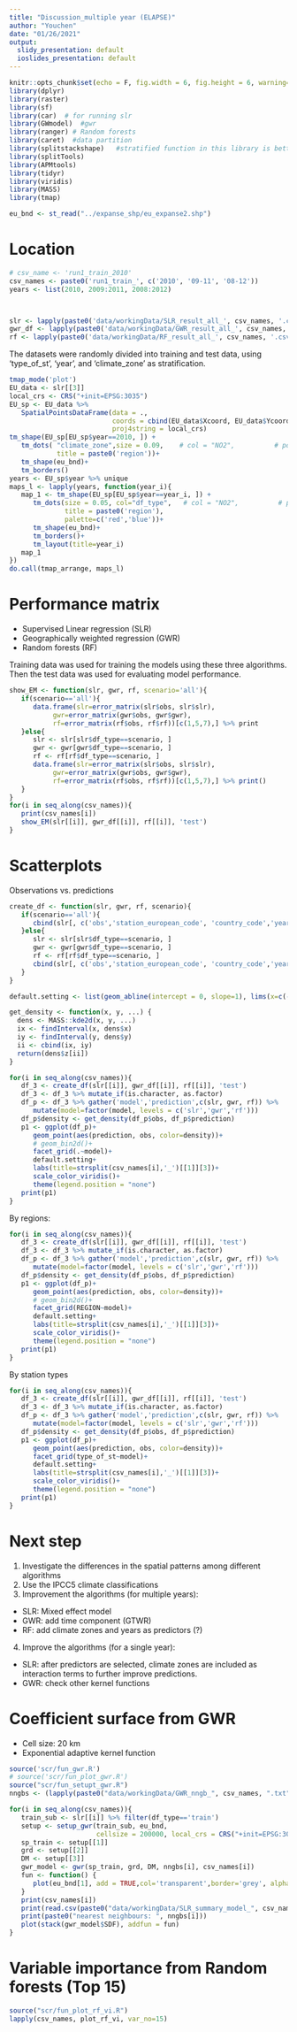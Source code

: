 ```yaml
---
title: "Discussion_multiple year (ELAPSE)"
author: "Youchen"
date: "01/26/2021"
output:
  slidy_presentation: default
  ioslides_presentation: default
---
```


```r
knitr::opts_chunk$set(echo = F, fig.width = 6, fig.height = 6, warning=F)
library(dplyr)
library(raster)
library(sf)
library(car)  # for running slr
library(GWmodel)  #gwr
library(ranger) # Random forests
library(caret)  #data partition
library(splitstackshape)   #stratified function in this library is better than createDataPartition in library caret
library(splitTools)
library(APMtools)
library(tidyr)
library(viridis)
library(MASS)
library(tmap)
```
```r
eu_bnd <- st_read("../expanse_shp/eu_expanse2.shp")

```



# Location

```r
# csv_name <- 'run1_train_2010'
csv_names <- paste0('run1_train_', c('2010', '09-11', '08-12'))
years <- list(2010, 2009:2011, 2008:2012)



slr <- lapply(paste0('data/workingData/SLR_result_all_', csv_names, '.csv'), read.csv)
gwr_df <- lapply(paste0('data/workingData/GWR_result_all_', csv_names, '.csv'), read.csv)
rf <- lapply(paste0('data/workingData/RF_result_all_', csv_names, '.csv'), read.csv)
```

The datasets were randomly divided into training and test data, using 'type_of_st', 'year', and 'climate_zone' as stratification.


```r
tmap_mode('plot')
EU_data <- slr[[3]]
local_crs <- CRS("+init=EPSG:3035")
EU_sp <- EU_data %>%    
   SpatialPointsDataFrame(data = ., 
                          coords = cbind(EU_data$Xcoord, EU_data$Ycoord),
                          proj4string = local_crs)
tm_shape(EU_sp[EU_sp$year==2010, ]) +
   tm_dots( "climate_zone",size = 0.09,    # col = "NO2",          # popup.vars for showing values
            title = paste0('region'))+
   tm_shape(eu_bnd)+
   tm_borders()
years <- EU_sp$year %>% unique
maps_l <- lapply(years, function(year_i){
   map_1 <- tm_shape(EU_sp[EU_sp$year==year_i, ]) +
      tm_dots(size = 0.05, col="df_type",   # col = "NO2",          # popup.vars for showing values
              title = paste0('region'),
              palette=c('red','blue'))+
      tm_shape(eu_bnd)+
      tm_borders()+
      tm_layout(title=year_i)
   map_1
})
do.call(tmap_arrange, maps_l)
```



# Performance matrix
* Supervised Linear regression (SLR)
* Geographically weighted regression (GWR)
* Random forests (RF)

Training data was used for training the models using these three algorithms. Then the test data was used for evaluating model performance. 

```r
show_EM <- function(slr, gwr, rf, scenario='all'){
   if(scenario=='all'){
      data.frame(slr=error_matrix(slr$obs, slr$slr),
           gwr=error_matrix(gwr$obs, gwr$gwr),
           rf=error_matrix(rf$obs, rf$rf))[c(1,5,7),] %>% print
   }else{
      slr <- slr[slr$df_type==scenario, ]
      gwr <- gwr[gwr$df_type==scenario, ]
      rf <- rf[rf$df_type==scenario, ]
      data.frame(slr=error_matrix(slr$obs, slr$slr),
           gwr=error_matrix(gwr$obs, gwr$gwr),
           rf=error_matrix(rf$obs, rf$rf))[c(1,5,7),] %>% print()
   }
}
for(i in seq_along(csv_names)){
   print(csv_names[i])
   show_EM(slr[[i]], gwr_df[[i]], rf[[i]], 'test')
}

```

# Scatterplots

Observations vs. predictions

```r
create_df <- function(slr, gwr, rf, scenario){
   if(scenario=='all'){
      cbind(slr[, c('obs','station_european_code', 'country_code','year','type_of_st','REGION')], data.frame(slr=slr$slr, gwr=gwr$gwr, rf=rf$rf))
   }else{
      slr <- slr[slr$df_type==scenario, ]
      gwr <- gwr[gwr$df_type==scenario, ]
      rf <- rf[rf$df_type==scenario, ]
      cbind(slr[, c('obs','station_european_code', 'country_code','year','type_of_st','REGION')], data.frame(slr=slr$slr, gwr=gwr$gwr, rf=rf$rf))
   }
}
```

```r
default.setting <- list(geom_abline(intercept = 0, slope=1), lims(x=c(-10,120), y=c(-10,120)))

```

```r
get_density <- function(x, y, ...) {
  dens <- MASS::kde2d(x, y, ...)
  ix <- findInterval(x, dens$x)
  iy <- findInterval(y, dens$y)
  ii <- cbind(ix, iy)
  return(dens$z[ii])
}
```


```r
for(i in seq_along(csv_names)){
   df_3 <- create_df(slr[[i]], gwr_df[[i]], rf[[i]], 'test')
   df_3 <- df_3 %>% mutate_if(is.character, as.factor)
   df_p <- df_3 %>% gather('model','prediction',c(slr, gwr, rf)) %>% 
      mutate(model=factor(model, levels = c('slr','gwr','rf')))
   df_p$density <- get_density(df_p$obs, df_p$prediction)
   p1 <- ggplot(df_p)+
      geom_point(aes(prediction, obs, color=density))+
      # geom_bin2d()+
      facet_grid(.~model)+
      default.setting+
      labs(title=strsplit(csv_names[i],'_')[[1]][3])+
      scale_color_viridis()+
      theme(legend.position = "none")
   print(p1)
}
```

By regions:

```r
for(i in seq_along(csv_names)){
   df_3 <- create_df(slr[[i]], gwr_df[[i]], rf[[i]], 'test')
   df_3 <- df_3 %>% mutate_if(is.character, as.factor)
   df_p <- df_3 %>% gather('model','prediction',c(slr, gwr, rf)) %>% 
      mutate(model=factor(model, levels = c('slr','gwr','rf')))
   df_p$density <- get_density(df_p$obs, df_p$prediction)
   p1 <- ggplot(df_p)+
      geom_point(aes(prediction, obs, color=density))+
      # geom_bin2d()+
      facet_grid(REGION~model)+
      default.setting+
      labs(title=strsplit(csv_names[i],'_')[[1]][3])+
      scale_color_viridis()+
      theme(legend.position = "none")
   print(p1)
}
```

By station types

```r
for(i in seq_along(csv_names)){
   df_3 <- create_df(slr[[i]], gwr_df[[i]], rf[[i]], 'test')
   df_3 <- df_3 %>% mutate_if(is.character, as.factor)
   df_p <- df_3 %>% gather('model','prediction',c(slr, gwr, rf)) %>% 
      mutate(model=factor(model, levels = c('slr','gwr','rf')))
   df_p$density <- get_density(df_p$obs, df_p$prediction)
   p1 <- ggplot(df_p)+
      geom_point(aes(prediction, obs, color=density))+
      facet_grid(type_of_st~model)+
      default.setting+
      labs(title=strsplit(csv_names[i],'_')[[1]][3])+
      scale_color_viridis()+
      theme(legend.position = "none")
   print(p1)
}
```

# Next step
1. Investigate the differences in the spatial patterns among different algorithms
2. Use the IPCC5 climate classifications
3. Improvement the algorithms (for multiple years):

* SLR: Mixed effect model
* GWR: add time component (GTWR)
* RF: add climate zones and years as predictors (?)

4. Improve the algorithms (for a single year):

* SLR: after predictors are selected, climate zones are included as interaction terms to further improve predictions.
* GWR: check other kernel functions 


# Coefficient surface from GWR

* Cell size: 20 km
* Exponential adaptive kernel function

```r
source('scr/fun_gwr.R')
# source('scr/fun_plot_gwr.R')
source("scr/fun_setupt_gwr.R")
nngbs <- (lapply(paste0("data/workingData/GWR_nngb_", csv_names, ".txt"), read.table) %>% Reduce(rbind,.))[,1]

for(i in seq_along(csv_names)){
   train_sub <- slr[[i]] %>% filter(df_type=='train')
   setup <- setup_gwr(train_sub, eu_bnd, 
                      cellsize = 200000, local_crs = CRS("+init=EPSG:3035"))
   sp_train <- setup[[1]]
   grd <- setup[[2]]
   DM <- setup[[3]]
   gwr_model <- gwr(sp_train, grd, DM, nngbs[i], csv_names[i])
   fun <- function() {
      plot(eu_bnd[1], add = TRUE,col='transparent',border='grey', alpha=0.05)
   }
   print(csv_names[i])
   print(read.csv(paste0("data/workingData/SLR_summary_model_", csv_names[i], '.csv'))[,c(1:2,7)])
   print(paste0("nearest neighbours: ", nngbs[i]))
   plot(stack(gwr_model$SDF), addfun = fun)
}
```

# Variable importance from Random forests (Top 15)

```r
source("scr/fun_plot_rf_vi.R")
lapply(csv_names, plot_rf_vi, var_no=15)
```


